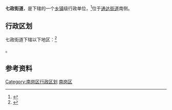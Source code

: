 
{{中国乡级行政区
| 行政区全称 = 七政街道
| 景观照片文件名 =
| 景观照片描述 =
| 汉语拼音 =
| 通用拼音 =
| 注音符號 =
| 其它标音类型1 =
| 其它标音1 =
| 其它标音类型2 =
| 其它标音2 =
| 其它语言类型1 =
| 其它语言地名1 =
| 其它语言类型2 =
| 其它语言地名2 =
| 上级行政区 = [[黑龙江省|黑龙江省]][[哈尔滨市|哈尔滨市]][[南岗区|南岗区]]
| 行政区类别 = [[街道|街道]]
| LowerDivisions =6个社区
| 行政区划代码 = 230103013
| 地理坐标 =
| 总面积 = 
| 户籍人口 = 
| 户籍人口年份 =
| 常住人口 = 
| 常住人口年份 =
| 人口密度 =
| 行政区划 = 
| 官方网站 =
| 政府驻地 = 
| 邮政编码 =150000
| 毗邻行政区 =
| 位置图文件名 =
| 位置图描述 =
}}

'''七政街道'''，是{{PRC admin/fullname|23/01/03/013/000|3}}下辖的一个[[乡镇|乡镇]]级行政单位，<ref>{{PRC admin/ref sgc|{{PRC admin/parent|23/01/03/013/000}}}}</ref>位于[[通达街道_(哈尔滨市)|通达街道]]南侧。

== 行政区划 ==

七政街道下辖以下地区：<ref>{{PRC admin/ref sgc|23/01/03/013/000}}</ref>

{{PRC admin/children|23/01/03/013/000}}。

== 参考资料 ==

{{reflist}}

{{黑龙江行政区划小作品}}
{{哈尔滨市南岗区行政区划}}

[[Category:南岗区行政区划|Category:南岗区行政区划]]
[[Category:哈尔滨市街道|南岗区]]